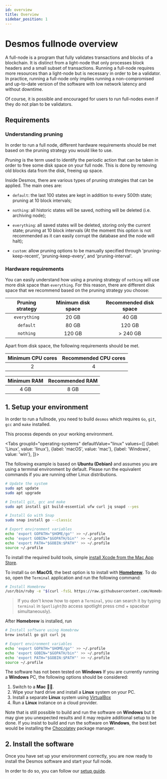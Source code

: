 ```yaml
---
id: overview
title: Overview
sidebar_position: 1
---
```



# Desmos fullnode overview

A full-node is a program that fully validates transactions and blocks of a blockchain. It is distinct from a light-node
that only processes block headers and a small subset of transactions. Running a full-node requires more resources than a
light-node but is necessary in order to be a validator. In practice, running a full-node only implies running a
non-compromised and up-to-date version of the software with low network latency and without downtime.

Of course, it is possible and encouraged for users to run full-nodes even if they do not plan to be validators.

## Requirements

### Understanding pruning

In order to run a full node, different hardware requirements should be met based on the pruning strategy you would like
to use.

*Pruning* is the term used to identify the periodic action that can be taken in order to free some disk space on your
full node. This is done by removing old blocks data from the disk, freeing up space.

Inside Desmos, there are various types of pruning strategies that can be applied. The main ones are:

- `default`: the last 100 states are kept in addition to every 500th state; pruning at 10 block intervals;

- `nothing`: all historic states will be saved, nothing will be deleted (i.e. archiving node);

- `everything`: all saved states will be deleted, storing only the current state; pruning at 10 block intervals
   (At the moment this option is not recommended as it can easily corrupt the database and the node will halt);

- `custom`: allow pruning options to be manually specified through 'pruning-keep-recent', 'pruning-keep-every', and 'pruning-interval'.

### Hardware requirements

You can easily understand how using a pruning strategy of `nothing` will use more disk space than `everything`.
For this reason, there are different disk space that we recommend based on the pruning strategy you choose:

| Pruning strategy | Minimum disk space | Recommended disk space |
|:----------------:|:------------------:|:----------------------:|
|   `everything`   |       20 GB        |         40 GB          |
|    `default`     |       80 GB        |         120 GB         |
|    `nothing`     |       120 GB       |       \> 240 GB        |

Apart from disk space, the following requirements should be met.

| Minimum CPU cores | Recommended CPU cores |
|:-----------------:|:---------------------:|
|         2         |           4           |

| Minimum RAM | Recommended RAM |
|:-----------:|:---------------:|
|    4 GB     |      8 GB       |

## 1. Setup your environment

In order to run a fullnode, you need to build `desmos` which requires `Go`, `git`, `gcc` and `make` installed.

This process depends on your working environment.

<Tabs
groupId="operating-systems"
defaultValue="linux"
values={[
{label: 'Linux', value: 'linux'},
{label: 'macOS', value: 'mac'},
{label: 'Windows', value: 'win'},
]}>
<TabItem value="linux">

The following example is based on **Ubuntu (Debian)** and assumes you are using a terminal environment by default.
Please run the equivalent commands if you are running other Linux distributions.

```bash
# Update the system
sudo apt update
sudo apt upgrade

# Install git, gcc and make
sudo apt install git build-essential ufw curl jq snapd --yes

# Install Go with Snap
sudo snap install go --classic

# Export environment variables
echo 'export GOPATH="$HOME/go"' >> ~/.profile
echo 'export GOBIN="$GOPATH/bin"' >> ~/.profile
echo 'export PATH="$GOBIN:$PATH"' >> ~/.profile
source ~/.profile
```

</TabItem>

<TabItem value="mac">

To install the required build tools,
simple [install Xcode from the Mac App Store](https://apps.apple.com/hk/app/xcode/id497799835?l=en&mt=12).

To install `Go` on __MacOS__, the best option is to install with [__Homebrew__](https://brew.sh/). To do so, open
the `Terminal` application and run the following command:

```bash
# Install Homebrew
/usr/bin/ruby -e "$(curl -fsSL https://raw.githubusercontent.com/Homebrew/install/master/install)"
```

> If you don't know how to open a `Terminal`, you can search it by typing `terminal` in `Spotlight`(to access spotlight press cmd + spacebar simultaneously).

After __Homebrew__ is installed, run

```bash
# Install software using Homebrew
brew install go git curl jq

# Export environment variables
echo 'export GOPATH="$HOME/go"' >> ~/.profile
echo 'export GOBIN="$GOPATH/bin"' >> ~/.profile
echo 'export PATH="$GOBIN:$PATH"' >> ~/.profile
source ~/.profile
```
</TabItem>

<TabItem value="win">

The software has not been tested on __Windows__ If you are currently running a __Windows__ PC, the following options
should be considered:

1. Switch to a __Mac__ 👨‍💻.
2. Wipe your hard drive and install a __Linux__ system on your PC.
3. Install a separate __Linux__ system using [VirtualBox](https://www.virtualbox.org/wiki/Downloads)
4. Run a __Linux__ instance on a cloud provider.

Note that is still possible to build and run the software on __Windows__ but it may give you unexpected results and it
may require additional setup to be done. If you insist to build and run the software on __Windows__, the best bet would
be installing the [Chocolatey](https://chocolatey.org/) package manager.

</TabItem>

</Tabs>

## 2. Install the software

Once you have set up your environment correctly, you are now ready to install the Desmos software and start your full
node.

In order to do so, you can follow our [setup guide](02-setup.md).
